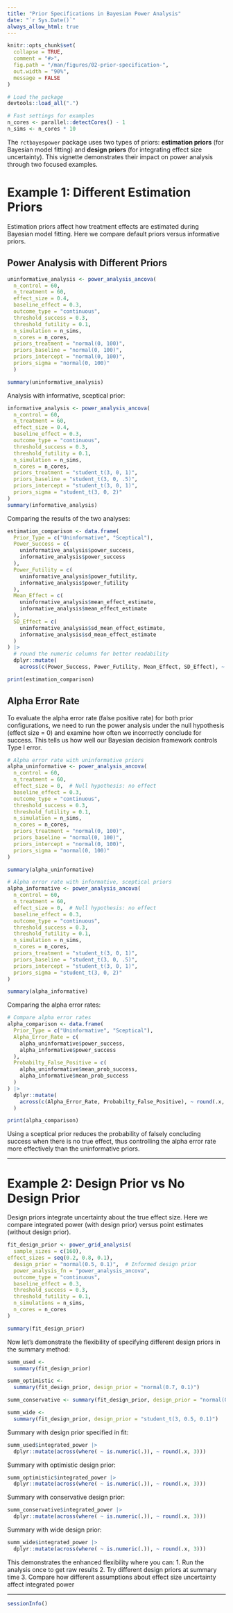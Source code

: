 ```yaml
---
title: "Prior Specifications in Bayesian Power Analysis"
date: "`r Sys.Date()`"
always_allow_html: true
---
```


```r
knitr::opts_chunk$set(
  collapse = TRUE,
  comment = "#>",
  fig.path = "/man/figures/02-prior-specification-",
  out.width = "90%",
  message = FALSE
)

# Load the package
devtools::load_all(".")

# Fast settings for examples
n_cores <- parallel::detectCores() - 1
n_sims <- n_cores * 10
```



The `rctbayespower` package uses two types of priors: **estimation priors** (for Bayesian model fitting) and **design priors** (for integrating effect size uncertainty). This vignette demonstrates their impact on power analysis through two focused examples.

# Example 1: Different Estimation Priors

Estimation priors affect how treatment effects are estimated during Bayesian model fitting. Here we compare default priors versus informative priors.

## Power Analysis with Different Priors

```r
uninformative_analysis <- power_analysis_ancova(
  n_control = 60,
  n_treatment = 60, 
  effect_size = 0.4, 
  baseline_effect = 0.3, 
  outcome_type = "continuous", 
  threshold_success = 0.3, 
  threshold_futility = 0.1, 
  n_simulation = n_sims, 
  n_cores = n_cores, 
  priors_treatment = "normal(0, 100)", 
  priors_baseline = "normal(0, 100)", 
  priors_intercept = "normal(0, 100)", 
  priors_sigma = "normal(0, 100)"
  )

summary(uninformative_analysis)
```
Analysis with informative, sceptical prior:
```r
informative_analysis <- power_analysis_ancova(
  n_control = 60,
  n_treatment = 60,
  effect_size = 0.4,
  baseline_effect = 0.3,
  outcome_type = "continuous",
  threshold_success = 0.3,
  threshold_futility = 0.1,
  n_simulation = n_sims,
  n_cores = n_cores,
  priors_treatment = "student_t(3, 0, 1)",
  priors_baseline = "student_t(3, 0, .5)",
  priors_intercept = "student_t(3, 0, 1)",
  priors_sigma = "student_t(3, 0, 2)"
)
summary(informative_analysis)
```

Comparing the results of the two analyses:
```r
estimation_comparison <- data.frame(
  Prior_Type = c("Uninformative", "Sceptical"),
  Power_Success = c(
    uninformative_analysis$power_success,
    informative_analysis$power_success
  ),
  Power_Futility = c(
    uninformative_analysis$power_futility,
    informative_analysis$power_futility
  ),
  Mean_Effect = c(
    uninformative_analysis$mean_effect_estimate,
    informative_analysis$mean_effect_estimate
  ),
  SD_Effect = c(
    uninformative_analysis$sd_mean_effect_estimate,
    informative_analysis$sd_mean_effect_estimate
  )
) |> 
  # round the numeric columns for better readability
  dplyr::mutate(
    across(c(Power_Success, Power_Futility, Mean_Effect, SD_Effect), ~ round(.x, 3)))

print(estimation_comparison)
```


## Alpha Error Rate

To evaluate the alpha error rate (false positive rate) for both prior configurations, we need to run the power analysis under the null hypothesis (effect size = 0) and examine how often we incorrectly conclude for success. This tells us how well our Bayesian decision framework controls Type I error.

```r
# Alpha error rate with uninformative priors
alpha_uninformative <- power_analysis_ancova(
  n_control = 60,
  n_treatment = 60, 
  effect_size = 0,  # Null hypothesis: no effect
  baseline_effect = 0.3, 
  outcome_type = "continuous", 
  threshold_success = 0.3, 
  threshold_futility = 0.1, 
  n_simulation = n_sims, 
  n_cores = n_cores, 
  priors_treatment = "normal(0, 100)", 
  priors_baseline = "normal(0, 100)", 
  priors_intercept = "normal(0, 100)", 
  priors_sigma = "normal(0, 100)"
)

summary(alpha_uninformative)
```

```r
# Alpha error rate with informative, sceptical priors
alpha_informative <- power_analysis_ancova(
  n_control = 60,
  n_treatment = 60,
  effect_size = 0,  # Null hypothesis: no effect
  baseline_effect = 0.3,
  outcome_type = "continuous",
  threshold_success = 0.3,
  threshold_futility = 0.1,
  n_simulation = n_sims,
  n_cores = n_cores,
  priors_treatment = "student_t(3, 0, 1)",
  priors_baseline = "student_t(3, 0, .5)",
  priors_intercept = "student_t(3, 0, 1)",
  priors_sigma = "student_t(3, 0, 2)"
)

summary(alpha_informative)
```

Comparing the alpha error rates:
```r
# Compare alpha error rates
alpha_comparison <- data.frame(
  Prior_Type = c("Uninformative", "Sceptical"),
  Alpha_Error_Rate = c(
    alpha_uninformative$power_success,
    alpha_informative$power_success
  ),
  Probabilty_False_Positive = c(
    alpha_uninformative$mean_prob_success,
    alpha_informative$mean_prob_success
  )
) |> 
  dplyr::mutate(
    across(c(Alpha_Error_Rate, Probabilty_False_Positive), ~ round(.x, 3))
  )

print(alpha_comparison)
```

Using a sceptical prior reduces the probability of falsely concluding success when there is no true effect, thus controlling the alpha error rate more effectively than the uninformative priors.


***


# Example 2: Design Prior vs No Design Prior

Design priors integrate uncertainty about the true effect size. Here we compare integrated power (with design prior) versus point estimates (without design prior).

```r
fit_design_prior <- power_grid_analysis(
  sample_sizes = c(160),
effect_sizes = seq(0.2, 0.8, 0.1),
  design_prior = "normal(0.5, 0.1)",  # Informed design prior
  power_analysis_fn = "power_analysis_ancova",
  outcome_type = "continuous",
  baseline_effect = 0.3,
  threshold_success = 0.3,
  threshold_futility = 0.1,
  n_simulations = n_sims,
  n_cores = n_cores
)

summary(fit_design_prior)
```

Now let's demonstrate the flexibility of specifying different design priors in the summary method:

```r
summ_used <- 
  summary(fit_design_prior)

summ_optimistic <- 
  summary(fit_design_prior, design_prior = "normal(0.7, 0.1)")

summ_conservative <- summary(fit_design_prior, design_prior = "normal(0.4, 0.1)")

summ_wide <- 
  summary(fit_design_prior, design_prior = "student_t(3, 0.5, 0.1)")
```

Summary with design prior specified in fit:
```r
summ_used$integrated_power |>
  dplyr::mutate(across(where( ~ is.numeric(.)), ~ round(.x, 3)))
```

Summary with optimistic design prior:
```r
summ_optimistic$integrated_power |>
  dplyr::mutate(across(where( ~ is.numeric(.)), ~ round(.x, 3)))
```

Summary with conservative design prior:
```r
summ_conservative$integrated_power |>
  dplyr::mutate(across(where( ~ is.numeric(.)), ~ round(.x, 3)))
```

Summary with wide design prior:
```r
summ_wide$integrated_power |>
  dplyr::mutate(across(where( ~ is.numeric(.)), ~ round(.x, 3)))
```




This demonstrates the enhanced flexibility where you can:
1. Run the analysis once to get raw results
2. Try different design priors at summary time
3. Compare how different assumptions about effect size uncertainty affect integrated power

***


```r
sessionInfo()
```